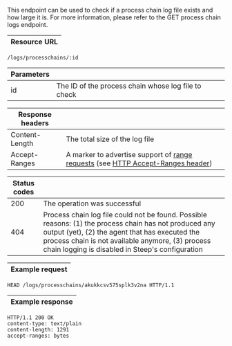 
This endpoint can be used to check if a process chain log file exists and how
large it is. For more information, please refer to the <DocsLink href="#get-process-chain-logs">GET process chain logs</DocsLink>
endpoint.

| Resource URL |
| ------------ |

```http
/logs/processchains/:id
```

| Parameters |                                    |
| ---------- | ---------------------------------- |
| id         | The ID of the process chain whose log file to check |

| Response headers |                                                                |
| ---------------- | -------------------------------------------------------------- |
| Content-Length   | The total size of the log file |
| Accept-Ranges    | A marker to advertise support of <a href="https://developer.mozilla.org/en-US/docs/Web/HTTP/Range_requests">range requests</a> (see <a href="https://developer.mozilla.org/en-US/docs/Web/HTTP/Headers/Accept-Ranges">HTTP Accept-Ranges header</a>) |

| Status codes |                              |
| ------------ | ---------------------------- |
| 200          | The operation was successful |
| 404          | Process chain log file could not be found. Possible reasons: (1) the process chain has not produced any output (yet), (2) the agent that has executed the process chain is not available anymore, (3) process chain logging is disabled in Steep's configuration |

| Example request |
| --------------- |

```http
HEAD /logs/processchains/akukkcsv575splk3v2na HTTP/1.1
```

| Example response |
| ---------------- |

```http
HTTP/1.1 200 OK
content-type: text/plain
content-length: 1291
accept-ranges: bytes
```
